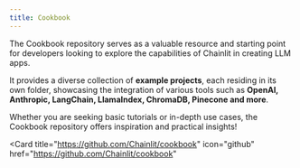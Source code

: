 ```yaml
---
title: Cookbook
---
```


The Cookbook repository serves as a valuable resource and starting point for developers looking to explore the capabilities of Chainlit in creating LLM apps.

It provides a diverse collection of **example projects**, each residing in its own folder, showcasing the integration of various tools such as **OpenAI, Anthropiс, LangChain, LlamaIndex, ChromaDB, Pinecone and more**.

Whether you are seeking basic tutorials or in-depth use cases, the Cookbook repository offers inspiration and practical insights!

<Card
  title="https://github.com/Chainlit/cookbook"
  icon="github"
  href="https://github.com/Chainlit/cookbook"
></Card>
